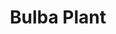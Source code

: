 ---
title: "Bulba Plant"
meta_title: "Bulba Plant craft"
description: "Craft de Bulba Plant"
rank: "s"
draft: false
name: "Bulba Plant"
recipe_img: "https://wiki.pokexgames.com/images/b/b2/Bulba_Plant.png"
level: 108
craft_time: 36000
result: 1
value_npc: 1
ingredients:
  - name: "Darkrai Essences"
    quantity: 900
    item_img: "https://wiki.pokexgames.com/images/0/01/Darkrai-Essence.gif"
    value_npc: 1
  - name: "Petite Leaves"
    quantity: 15
    item_img: "https://wiki.pokexgames.com/images/e/e4/Petite_Leaves.png"
    value_npc: 1
  - name: "Brown Ears"
    quantity: 15
    item_img: "https://wiki.pokexgames.com/images/9/91/Dark_Ear_Shiftry_NW.png"
    value_npc: 1
  - name: "Corrupted Venom Flutes"
    quantity: 10
    item_img: "https://wiki.pokexgames.com/images/5/5b/Corrupted-Venom-Flute.gif"
    value_npc: 1
  - name: "Strange Furs"
    quantity: 10
    item_img: "https://wiki.pokexgames.com/images/c/c4/Strange_Fur.png"
    value_npc: 1
---